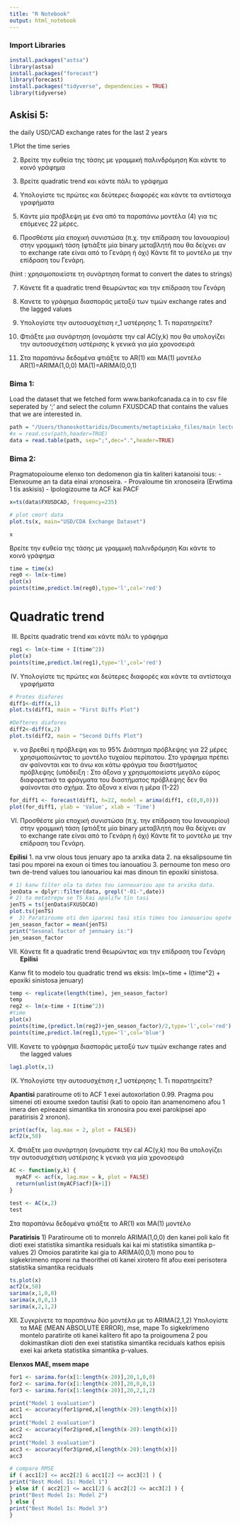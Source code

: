 ```yaml
---
title: "R Notebook"
output: html_notebook
---
```


### Import Libraries
```r
install.packages("astsa") 
library(astsa)
install.packages("forecast") 
library(forecast)
install.packages("tidyverse", dependencies = TRUE)
library(tidyverse)
```
## Askisi 5:

the daily USD/CAD exchange rates for the last 2 years

1.Plot the time series 

2. Βρείτε την ευθεία της τάσης με γραμμική παλινδρόμηση
Και κάντε το κοινό γράφημα

3. Βρείτε quadratic trend και κάντε πάλι το γράφημα

4. Υπολογίστε τις πρώτες και δεύτερες διαφορές και κάντε τα αντίστοιχα γραφήματα

5. Κάντε μία πρόβλεψη με ένα από τα παραπάνω μοντέλα (4) για τις επόμενες 22 μέρες.

6. Προσθέστε μία εποχική συνιστώσα (π.χ. την επίδραση του Ιανουαρίου) στην γραμμική τάση (φτιάξτε μία binary μεταβλητή που θα δείχνει αν το exchange rate είναι από το Γενάρη ή όχι) Κάντε fit το μοντέλο με την επίδραση του Γενάρη.

(hint : χρησιμοποιείστε τη συνάρτηση format to convert the dates to strings)

7. Κάνετε fit a quadratic trend θεωρώντας και την επίδραση του Γενάρη

8. Κανετε το γράφημα διασποράς μεταξύ των τιμών exchange rates and the lagged values

9. Υπολογίστε την αυτοσυσχέτιση r_1 υστέρησης 1. Τι παρατηρείτε?

10. Φτιάξτε μια συνάρτηση (ονομάστε την cal AC(y,k) που θα υπολογίζει την αυτοσυσχέτιση υστέρισης k γενικά για μία χρονοσειρά


11. Στα παραπάνω δεδομένα φτιάξτε το ΑR(1) και MA(1) μοντέλο ΑR(1)=ARIMA(1,0,0)
MA(1)=ARIMA(0,0,1)


### Bima 1:
Load the dataset that we fetched form www.bankofcanada.ca in to csv file seperated by ';' and select the column FXUSDCAD that contains the values that we are interested in.
```r
path = "/Users/thanoskottaridis/Documents/metaptixiako_files/main lectures/b_eksamino/predictive_analytics/Apalaktiki Ergasia/final_project/Ask6_dataset.csv"
#x = read.csv(path,header=TRUE)
data = read.table(path, sep=";",dec=".",header=TRUE)
```

### Bima 2:
Pragmatopoioume elenxo ton dedomenon gia tin kaliteri katanoisi tous:
- Elenxoume an ta data einai xronoseira.
- Provaloume tin xronoseira (Erwtima 1 tis askisis)
- Ipologizoume ta ACF kai PACF

```r
x=ts(data$FXUSDCAD, frequency=235)

# plot cmort data
plot.ts(x, main="USD/CDA Exchange Dataset")

x
```
Βρείτε την ευθεία της τάσης με γραμμική παλινδρόμηση
Και κάντε το κοινό γράφημα
```r
time = time(x)
reg0 <- lm(x~time)
plot(x)
points(time,predict.lm(reg0),type='l',col='red')
```


# Quadratic trend

III. Βρείτε quadratic trend και κάντε πάλι το γράφημα
```r
reg1 <- lm(x~time + I(time^2))
plot(x)
points(time,predict.lm(reg1),type='l',col='red')
```

IV. Υπολογίστε τις πρώτες και δεύτερες διαφορές και κάντε τα αντίστοιχα γραφήματα
```r
# Protes diafores
diff1<-diff(x,1)			
plot.ts(diff1, main = "First Diffs Plot")

#Defteres diafores
diff2<-diff(x,2)	
plot.ts(diff2, main = "Second Diffs Plot")
```

v) να βρεθεί η πρόβλεψη και το 95% Διάστημα πρόβλεψης για 22 μέρες χρησιμοποιώντας
το μοντέλο τυχαίου περίπατου. Στο γράφημα πρέπει αν φαίνονται και το άνω και κάτω
φράγμα του διαστήματος πρόβλεψης (υπόδειξη : Στο άξονα y χρησιμοποιείστε μεγάλο
εύρος διαφορετικά τα φράγματα του διαστήματος πρόβλεψης δεν θα φαίνονται στο σχήμα.
Στο άξονα x είναι η μέρα  (1-22)

```r
for_diff1 <- forecast(diff1, h=22, model = arima(diff1, c(0,0,0))) 
plot(for_diff1, ylab = 'Value', xlab = 'Time')
```

VI. Προσθέστε μία εποχική συνιστώσα (π.χ. την επίδραση του Ιανουαρίου) στην γραμμική τάση (φτιάξτε μία binary μεταβλητή που θα δείχνει αν το exchange rate είναι από το Γενάρη ή όχι) Κάντε fit το μοντέλο με την επίδραση του Γενάρη.

**Epilisi**
1. na vrw olous tous jenuary apo ta arxika data
2. na eksalipsoume tin tasi pou mporei na exoun oi times tou ianouatiou
3. pernoume ton meso oro twn de-trend values tou ianouariou kai mas dinoun tin epoxiki sinistosa.

```r
# 1) kanw filter ola ta dates tou iannouariou apo ta arxika data.
jenData = dplyr::filter(data, grepl("-01-",date))
# 2) ta metatrepw se TS kai apalifw tin tasi
jenTS = ts(jenData$FXUSDCAD)
plot.ts(jenTS)
#  3) Paratiroume oti den iparxei tasi stis times tou ianouariou opote eksagoume tin epoxiki sinistosw pernontas ton meso oro
jen_season_factor = mean(jenTS)
print("Sesonal factor of jennuary is:")
jen_season_factor
```
VII. Κάνετε fit a quadratic trend θεωρώντας και την επίδραση του Γενάρη
**Epilisi**

Kanw fit to modelo tou quadratic trend ws eksis: lm(x~time + I(time^2) + epoxiki sinistosa jenuary)

```r
temp <- replicate(length(time), jen_season_factor)
temp
reg2 <- lm(x~time + I(time^2))
#time 
plot(x)
points(time,(predict.lm(reg2)+jen_season_factor)/2,type='l',col='red')
points(time,predict.lm(reg1),type='l',col='blue')

```

VIII. Κανετε το γράφημα διασποράς μεταξύ των τιμών exchange rates and the lagged values
```r
lag1.plot(x,1)
```
IX. Υπολογίστε την αυτοσυσχέτιση r_1 υστέρησης 1. Τι παρατηρείτε?

**Apantisi**
paratiroume oti to ACF 1 exei autoxorlation 0.99. Pragma pou simenei oti exoume sxedon tautisi (kati to opoio itan anamenomeno afou 1 imera den epireazei simantika tin xronosira pou exei parokipsei apo paratirisis 2 xronon).
```r
print(acf(x, lag.max = 2, plot = FALSE))
acf2(x,50)
```
X. Φτιάξτε μια συνάρτηση (ονομάστε την cal AC(y,k) που θα υπολογίζει την αυτοσυσχέτιση υστέρισης k γενικά για μία χρονοσειρά

```r
AC <- function(y,k) {
  myACF <- acf(x, lag.max = k, plot = FALSE)
  return(unlist(myACF$acf)[k+1])
}

test <- AC(x,2)
test
```

Στα παραπάνω δεδομένα φτιάξτε το ΑR(1) και MA(1) μοντέλο

**Paratirisis**
1) Paratiroume oti to monrelo ARIMA(1,0,0) den kanei poli kalo fit dioti exei statistika simantika residuals kai kai mi statistika simantika p-values
2) Omoios paratirite kai gia to ARIMA(0,0,1) mono pou to sigkekrimeno mporei na theorithei oti kanei xirotero fit afou exei perisotera statistika simantika reciduals

```r
ts.plot(x)
acf2(x,50)
sarima(x,1,0,0)
sarima(x,0,0,1)
sarima(x,2,1,2)
```
XII. Συγκρίνετε τα παραπάνω δύο μοντέλα με το ARIMA(2,1,2) Υπολογίστε τα ΜΑΕ (MEAN ABSOLUTE ERROR), mse, mape
To sigkekrimeno montelo paratirite oti kanei kalitero fit apo ta proigoumena 2 pou dokimastikan dioti den exei statistika simantika reciduals kathos episis exei kai arketa statistika simantika p-values.

**Elenxos MAE, msem mape**

```r
for1 <- sarima.for(x[1:length(x-20)],20,1,0,0)
for2 <- sarima.for(x[1:length(x-20)],20,0,0,1)
for3 <- sarima.for(x[1:length(x-20)],20,2,1,2)
```
```r
print("Model 1 evaluation")
acc1 <- accuracy(for1$pred,x[length(x-20):length(x)])
acc1
print("Model 2 evaluation")
acc2 <- accuracy(for2$pred,x[length(x-20):length(x)])
acc2
print("Model 3 evaluation")
acc3 <- accuracy(for3$pred,x[length(x-20):length(x)])
acc3
```
```r
# compare RMSE
if ( acc1[2] <= acc2[2] & acc1[2] <= acc3[2] ) {
print("Best Model Is: Model 1")
} else if ( acc2[2] <= acc1[2] & acc2[2] <= acc3[2] ) {
print("Best Model Is: Model 2")
} else {
print("Best Model Is: Model 3")
}
```

